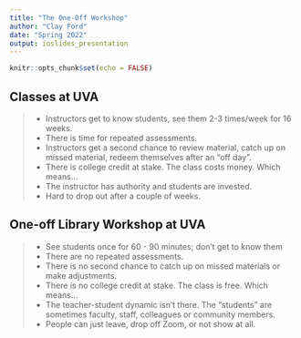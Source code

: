 ```yaml
---
title: "The One-Off Workshop"
author: "Clay Ford"
date: "Spring 2022"
output: ioslides_presentation
---
```


```r
knitr::opts_chunk$set(echo = FALSE)
```

## Classes at UVA

>- Instructors get to know students, see them 2-3 times/week for 16 weeks.
>- There is time for repeated assessments.
>- Instructors get a second chance to review material, catch up on missed material, redeem themselves after an "off day".
>- There is college credit at stake. The class costs money. Which means...
>- The instructor has authority and students are invested.
>- Hard to drop out after a couple of weeks.

## One-off Library Workshop at UVA

>- See students once for 60 - 90 minutes; don’t get to know them
>- There are no repeated assessments.
>- There is no second chance to catch up on missed materials or make adjustments.
>- There is no college credit at stake. The class is free. Which means...
>- The teacher-student dynamic isn’t there. The “students” are sometimes faculty, staff, colleagues or community members.
>- People can just leave, drop off Zoom, or not show at all.

